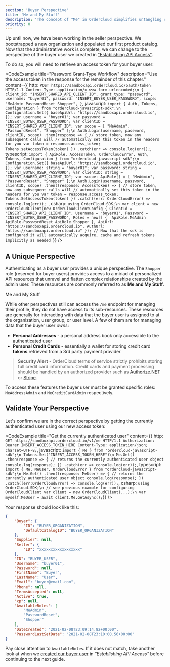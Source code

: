 ```yaml
---
section: 'Buyer Perspective'
title: 'Me and My Stuff'
description: 'The concept of "Me" in OrderCloud simplifies untangling complex relationships and inherited data. Learn about this perspective and the unique resources available within it.'
priority: 0
---
```


Up until now, we have been working in the seller perspective. We bootstrapped a new organization and populated our first product catalog. Now that the administrative work is complete, we can change to the perspective of the buyer user we created in ["Establishing API Access"](/learn/getting-started/establishing-api-access).

To do so, you will need to retrieve an access token for your buyer user:

<CodeExample
  title="Password Grant-Type Workflow"
  description="Use the access token in the response for the remainder of this chapter."
  content={{
    http: `POST https://sandboxapi.ordercloud.io/oauth/token HTTP/1.1
Content-Type: application/x-www-form-urlencoded;\n
{
    client_id: "INSERT_SHARED_API_CLIENT_ID",
    grant_type: "password",
    username: "buyer01",
    password: "INSERT_BUYER_USER_PASSWORD",
    scope: "MeAdmin PasswordReset Shopper",
}`,
javascript: `import { Auth, Tokens, Configuration } from "ordercloud-javascript-sdk";\n
Configuration.Set({
  baseApiUrl: "https://sandboxapi.ordercloud.io",
});
var username = "buyer01";
var password = "INSERT_BUYER_USER_PASSWORD";
var clientID = "INSERT_SHARED_API_CLIENT_ID";
var scope = [
    "MeAdmin",
    "PasswordReset",
    "Shopper"
];\n
Auth.Login(username, password, clientID, scope)
  .then(response => {
      // store token, now any subsequent calls will
      // automatically set this token in the headers for you
      var token = response.access_token;
      Tokens.setAccessToken(token)
  })
  .catch(err => console.log(err));`,
typescript: `import {
  ApiRole,
  AccessToken,
  OrderCloudError,
  Auth,
  Tokens,
  Configuration
} from "ordercloud-javascript-sdk";\n
Configuration.Set({
  baseApiUrl: "https://sandboxapi.ordercloud.io",
});
var username: string = "buyer01";
var password: string = "INSERT_BUYER_USER_PASSWORD";
var clientID: string = "INSERT_SHARED_API_CLIENT_ID";
var scope: ApiRole[] = [
  "MeAdmin",
  "PasswordReset",
  "Shopper"
];\n
Auth.Login(username, password, clientID, scope)
  .then((response: AccessToken) => {
    // store token, now any subsequent calls will
    // automatically set this token in the headers for you
    var token = response.access_token;
    Tokens.SetAccessToken(token)
  })
  .catch((err: OrderCloudError) => console.log(err));
  `,
csharp: `using OrderCloud.SDK;\n
var client = new OrderCloudClient(new OrderCloudClientConfig {
    ClientId = "INSERT_SHARED_API_CLIENT_ID",
    Username = "buyer01",
    Password = "INSERT_BUYER_USER_PASSWORD",
    Roles = new[] { 
        ApiRole.MeAdmin
        ApiRole.PasswordReset
        ApiRole.Shopper
    },
    ApiUrl: "https://sandboxapi.ordercloud.io",
    AuthUrl: "https://sandboxapi.ordercloud.io"
});
// Now that the sdk is configured it will automatically acquire, cache and refresh tokens implicitly as needed
`}}
/>

## A Unique Perspective
Authenticating as a buyer user provides a unique perspective. The `Shopper` role (reserved for buyer users) provides access to a miriad of personalized API resources that unravel and flatten complex relationships created by the admin user. These resources are commonly referred to as **Me and My Stuff**. 

<ContentLink subtitle="API Reference" type="bookmark" to="/api-reference/me-and-my-stuff">Me and My Stuff</ContentLink>

While other perspectives still can access the `/me` endpoint for managing their profile, they do not have access to its sub-resources. These resources are generally for interacting with data that the buyer user is assigned to at the organization, user group, or user level. A few of them are for managing data that the buyer user _owns_:

- **Personal Addresses** - a personal address book only accessible to the authenticated user
- **Personal Credit Cards** - essentially a wallet for storing credit card **tokens** retrieved from a 3rd party payment provider

> **Security Alert** - OrderCloud terms of service strictly prohibits storing full credit card information. Credit cards and payment processing should be handled by an authorized provider such as [Authorize.NET](https://authorize.net) or [Stripe](https://stripe.com).   

To access these features the buyer user must be granted specific roles: `MeAddressAdmin` and `MeCreditCardAdmin` respectively.

## Validate Your Perspective
Let's confirm we are in the correct perspective by getting the currently authenticated user using our new access token:

<CodeExample
  title="Get the currently authenticated user"
  content={{
    http: `GET https://sandboxapi.ordercloud.io/v1/me HTTP/1.1
Authorization: Bearer INSERT_ACCESS_TOKEN_HERE
Content-Type: application/json; charset=UTF-8;`,
javascript: `import { Me } from "ordercloud-javascript-sdk";\n
Tokens.Set("INSERT_ACCESS_TOKEN_HERE")\n
Me.Get()
  .then(response => {
      // returns the currently authenticated user object
      console.log(response);
  })
  .catch(err => console.log(err));`,
typescript: `import { Me, MeUser, OrderCloudError } from "ordercloud-javascript-sdk";\n
Me.Get()
  .then((response: MeUser) => {
      // returns the currently authenticated user object
      console.log(response);
  })
  .catch((err:OrderCloudError) => console.log(err));`,
csharp: `using OrderCloud.SDK;\n
// see previous example for configuring OrderCloudClient
var client = new OrderCloudClient(...);\n
var myself:MeUser = await client.Me.GetAsync();`}}
/>

Your response should look like this:

```json
{
	"Buyer": {
		"ID": "BUYER_ORGANIZATION",
		"DefaultCatalogID": "BUYER_ORGANIZATION"
	},
	"Supplier": null,
	"Seller": {
		"ID": "xxxxxxxxxxxxxxxxxx"
	},
	"ID": "BUYER_USER",
	"Username": "buyer01",
	"Password": null,
	"FirstName": "Buyer",
	"LastName": "User",
	"Email": "buyer@email.com",
	"Phone": null,
	"TermsAccepted": null,
	"Active": true,
	"xp": null,
	"AvailableRoles": [
		"MeAdmin",
		"PasswordReset",
		"Shopper"
	],
	"DateCreated": "2021-02-08T23:09:14.82+00:00",
	"PasswordLastSetDate": "2021-02-08T23:10:00.56+00:00"
}
```

Pay close attention to `AvailableRoles`. If it does not match, take another look at when we [created our buyer user](/learn/getting-started/establishing-api-access#create-your-first-buyer-organization-and-user) in _"Establishing API Access"_ before continuing to the next guide.
